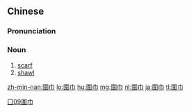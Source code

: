{{also|围巾}}
==Chinese==
{{zh-forms|s=围巾}}

===Pronunciation===
{{zh-pron
|m=wéijīn
|c=wai4 gan1
|h=pfs=vì-kîn
|mn=qz,tp,xm:ûi-kun/kh,zz:ûi-kin
|cat=n
}}

===Noun===
{{zh-noun}}

# [[scarf]]
# [[shawl]]

[[Category:Intermediate Mandarin|囗09圍巾]]

[[zh-min-nan:圍巾]]
[[lo:圍巾]]
[[hu:圍巾]]
[[mg:圍巾]]
[[nl:圍巾]]
[[ja:圍巾]]
[[tl:圍巾]]